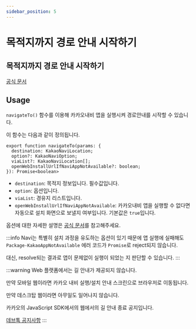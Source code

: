 ```yaml
---
sidebar_position: 5
---
```


# 목적지까지 경로 안내 시작하기
## 목적지까지 경로 안내 시작하기

[공식 문서](https://developers.kakao.com/docs/latest/ko/kakaonavi/android)

## Usage

`navigateTo()` 함수를 이용해 카카오내비 앱을 실행시켜 경로안내를 시작할 수 있습니다.

이 함수는 다음과 같이 정의됩니다.

```tsx
export function navigateTo(params: {
  destination: KakaoNaviLocation;
  option?: KakaoNaviOption;
  viaList?: KakaoNaviLocation[];
  openWebInstallUrlIfNaviAppNotAvailable?: boolean;
}): Promise<boolean>
```

- `destination`: 목적지 정보입니다. 필수값입니다.
- `option`: 옵션입니다.
- `viaList`: 경유지 리스트입니다.
- `openWebInstallUrlIfNaviAppNotAvailable`: 카카오내비 앱을 실행할 수 없다면 자동으로 설치 화면으로 보낼지 여부입니다.
기본값은 `true`입니다.

옵션에 대한 자세한 설명은 [공식 문서](https://developers.kakao.com/docs/latest/ko/kakaonavi/android#set-parameter)를 참고해주세요.

:::info
Navi는 특별히 설치 과정을 유도하는 옵션이 있기 때문에 앱 실행에 실패해도 `Package-KakaoAppNotAvailable` 에러 코드가
`Promise`로 reject되지 않습니다.

대신, resolve되는 결과로 앱이 문제없이 실행이 되었는 지 판단할 수 있습니다.
:::

:::warning
Web 플랫폼에서는 길 안내가 제공되지 않습니다.

만약 모바일 웹이라면 카카오 내비 실행/설치 안내 스크린으로 브라우저로 이동됩니다.

만약 데스크탑 웹이라면 아무일도 일어나지 않습니다.

카카오의 JavaScript SDK에서의 웹에서의 길 안내 종료 공지입니다.

[데브톡 공지사항](https://devtalk.kakao.com/t/notice-end-of-support-for-kakao-navi-web-version/120188)
:::
